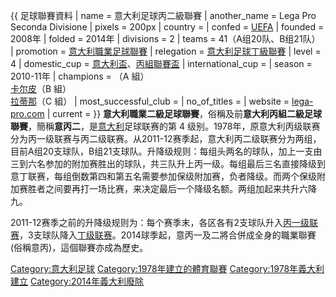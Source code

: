 {{ 足球聯賽資料
| name                 = 意大利足球丙二級聯賽
| another_name         = Lega Pro Seconda Divisione
<!-- 注释: | image                = Lega Pro.PNG -->
| pixels               = 200px
| country              = {{ITA}}
| confed               = [[UEFA|UEFA]]
| founded              = 2008年
| folded               = 2014年
| divisions            = 2
| teams                = 41（A组20队、B组21队）
| promotion            = [[意大利職業足球聯賽|意大利職業足球聯賽]]
| relegation           = [[意大利足球丁級聯賽|意大利足球丁級聯賽]]
| level                = 4
| domestic_cup         = [[意大利盃|意大利盃]]、[[意大利丙組聯賽盃|丙組聯賽盃]]
| international_cup    = 
| season               = 2010-11年
| champions            = {{link-en|特里提姆足球俱乐部|Tritium Calcio 1908|特里提姆}}（A 組）<br> [[卡比1909足球會|卡尔皮]]（B 組）<br> [[勒天拿體育會|拉蒂那]]（C 組）
| most_successful_club = 
| no_of_titles         = 
| website              = [http://www.lega-pro.com/ lega-pro.com]
| current              = 
}}
'''意大利職業二級足球聯賽'''，俗稱及前'''意大利丙組二級足球聯賽'''，簡稱'''意丙二'''，是[[意大利|意大利]]足球联赛的第 4 级别。1978年，原意大利丙级联赛分为丙一级联赛与丙二级联赛。从2011-12赛季起，意大利丙二级联赛分为两组，目前A组20支球队，B组21支球队。升降级规则：每组头两名的球队，加上一支由三到六名参加的附加赛胜出的球队，共三队升上丙一级。每组最后三名直接降级到意丁联赛，每组倒数第四和第五名需要参加保级附加赛，负者降级。而两个保级附加赛胜者之间要再打一场比赛，来决定最后一个降级名额。两组加起来共升六降九。

2011-12赛季之前的升降级规则为：每个赛季末，各区各有2支球队升入[[意大利足球丙一级联赛|丙一级联赛]]，3支球队降入[[意大利足球丁级联赛|丁级联赛]]。2014球季起，意丙一及二將合併成全身的職業聯賽 (俗稱意丙)，這個聯賽亦成為歷史。

[[Category:意大利足球|Category:意大利足球]]
[[Category:1978年建立的體育聯賽|Category:1978年建立的體育聯賽]]
[[Category:1978年義大利建立|Category:1978年義大利建立]]
[[Category:2014年義大利廢除|Category:2014年義大利廢除]]